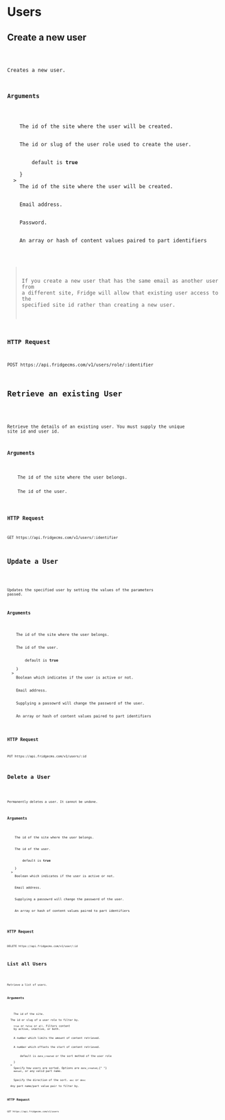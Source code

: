 
# Users

## Create a new user

<Code name="user.create" version="v1" />

Creates a new user.

### Arguments

<Params>
  <Param name="site" required>
    The id of the site where the user will be created.
  </Param>
  <Param name=":identifier" required>
    The id or slug of the user role used to create the user.
  </Param>
  <Param
    name="active"
    extra={
      <span>
        default is <strong>true</strong>
      </span>
    }
  >
    The id of the site where the user will be created.
  </Param>
  <Param name="email" required extra="unique">
    Email address.
  </Param>
  <Param name="password" required>
    Password.
  </Param>
  <Param name="content" required>
    An array or hash of content values paired to part identifiers
  </Param>
</Params>

> If you create a new user that has the same email as another user from a different site, Fridge will allow that existing user access to the specified site id rather than creating a new user.

### HTTP Request

`POST https://api.fridgecms.com/v1/users/role/:identifier`

## Retrieve an existing User

<Code name="user.get" version="v1" />

Retrieve the details of an existing user. You must supply the unique site id and user id.

### Arguments

<Params>
  <Param name="site" required>
    The id of the site where the user belongs.
  </Param>
  <Param name=":id" required>
    The id of the user.
  </Param>
</Params>

### HTTP Request

`GET https://api.fridgecms.com/v1/users/:identifier`

## Update a User

<Code name="user.update" version="v1" />

Updates the specified user by setting the values of the parameters passed.

### Arguments

<Params>
  <Param name="site" required>
    The id of the site where the user belongs.
  </Param>
  <Param name=":id" required>
    The id of the user.
  </Param>
  <Param
    name="active"
    extra={
      <span>
        default is <strong>true</strong>
      </span>
    }
  >
    Boolean which indicates if the user is active or not.
  </Param>
  <Param name="email" required extra="unique">
    Email address.
  </Param>
  <Param name="password" required extra="Admins only">
    Supplying a passowrd will change the password of the user.
  </Param>
  <Param name="content" required>
    An array or hash of content values paired to part identifiers
  </Param>
</Params>

### HTTP Request

`PUT https://api.fridgecms.com/v1/users/:id`

## Delete a User

<Code name="user.delete" version="v1" />

Permanently deletes a user. It cannot be undone.

### Arguments

<Params>
  <Param name="site" required>
    The id of the site where the user belongs.
  </Param>
  <Param name=":id" required>
    The id of the user.
  </Param>
  <Param
    name="active"
    extra={
      <span>
        default is <strong>true</strong>
      </span>
    }
  >
    Boolean which indicates if the user is active or not.
  </Param>
  <Param name="email" required extra="unique">
    Email address.
  </Param>
  <Param name="password" required extra="Admins only">
    Supplying a passowrd will change the password of the user.
  </Param>
  <Param name="content" required>
    An array or hash of content values paired to part identifiers
  </Param>
</Params>

### HTTP Request

`DELETE https://api.fridgecms.com/v1/user/:id`

## List all Users

<Code name="user.list" version="v1" />

Retrieve a list of users.

### Arguments

<Params>
  <Param name="site" required>
    The id of the site.
  </Param>
  <Param name="role">The id or slug of a user role to filter by.</Param>
  <Param name="active">
    <code>true</code> or <code>false</code> or <code>all</code>. Filters content
    by active, inactive, or both.
  </Param>
  <Param name="limit">
    A number which limits the amount of content retrieved.
  </Param>
  <Param name="offset">
    A number which offsets the start of content retrieved.
  </Param>
  <Param
    name="sort_method"
    extra={
      <span>
        default is <code>date_created</code> or the sort method of the user role
      </span>
    }
  >
    Specify how users are sorted. Options are <code>date_created</code>,{" "}
    <code>manual</code>, or any valid part name.
  </Param>
  <Param name="sort_order">
    Specify the direction of the sort. <code>asc</code> or <code>desc</code>
  </Param>
  <Param name="{part_name}">Any part name/part value pair to filter by.</Param>
</Params>

### HTTP Request

`GET https://api.fridgecms.com/v1/users`
